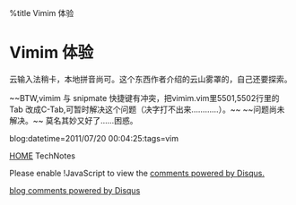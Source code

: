 %title Vimim 体验


= Vimim 体验=

云输入法稍卡，本地拼音尚可。这个东西作者介绍的云山雾罩的，自己还要探索。

~~BTW,vimim 与 snipmate 快捷键有冲突，把vimim.vim里5501,5502行里的Tab 改成C-Tab,可暂时解决这个问题（决字打不出来…………）。~~
~~问题尚未解决。~~
莫名其妙又好了……困惑。

 

blog:datetime=2011/07/20 00:04:25:tags=vim

[[index|HOME]]   TechNotes
<div id="disqus_thread"></div>
<script type="text/javascript" src="comment.js">
</script>
<noscript>Please enable !JavaScript to view the <a href="http://disqus.com/?ref_noscript">comments powered by Disqus.</a></noscript>
<a href="http://disqus.com" class="dsq-brlink">blog comments powered by <span class="logo-disqus">Disqus</span></a>
<script type="text/javascript" src="count.js">
</script>



